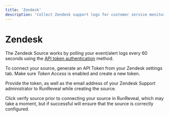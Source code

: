 ```yaml
---
title: 'Zendesk'
description: 'Collect Zendesk support logs for customer service monitoring and audit trails. Track ticket events, user activities, and administrative actions across your support platform.'
---
```


# Zendesk

The Zendesk Source works by polling your event/alert logs every 60 seconds using the [API token authentication](https://support.zendesk.com/hc/en-us/articles/4408831452954-How-can-I-authenticate-API-requests) method.

To connect your source, generate an API Token from your Zendesk  settings tab. Make sure *Token Access* is enabled and create a new token.

Provide the token, as well as the email address of your Zendesk Support administrator to RunReveal while creating the source.

Click verify source prior to connecting your source in RunReveal, which may take a moment, but if successful will ensure that the source is correctly configured.


